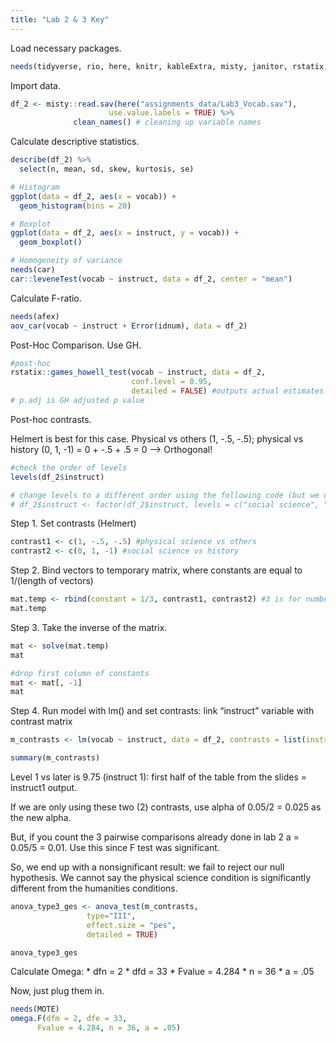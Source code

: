 ```yaml
---
title: "Lab 2 & 3 Key"
---
```


Load necessary packages.
```r
needs(tidyverse, rio, here, knitr, kableExtra, misty, janitor, rstatix, psych) 
```

Import data.
```r
df_2 <- misty::read.sav(here("assignments_data/Lab3_Vocab.sav"), 
                      use.value.labels = TRUE) %>% 
              clean_names() # cleaning up variable names
```

Calculate descriptive statistics.
```r
describe(df_2) %>% 
  select(n, mean, sd, skew, kurtosis, se)

# Histogram
ggplot(data = df_2, aes(x = vocab)) +
  geom_histogram(bins = 20)

# Boxplot
ggplot(data = df_2, aes(x = instruct, y = vocab)) +
  geom_boxplot()

# Homogeneity of variance
needs(car)
car::leveneTest(vocab ~ instruct, data = df_2, center = "mean")
```

Calculate F-ratio.
```r
needs(afex)
aov_car(vocab ~ instruct + Error(idnum), data = df_2)
```

Post-Hoc Comparison. Use GH.
```r
#post-hoc
rstatix::games_howell_test(vocab ~ instruct, data = df_2,
                           conf.level = 0.95,
                           detailed = FALSE) #outputs actual estimates with GH correction
# p.adj is GH adjusted p value
```

Post-hoc contrasts.

Helmert is best for this case. Physical vs others (1, -.5, -.5); physical vs history (0, 1, -1) = 0 + -.5 + .5 = 0 --> Orthogonal! 

```r
#check the order of levels
levels(df_2$instruct)

# change levels to a different order using the following code (but we don't actually need to here)
# df_2$instruct <- factor(df_2$instruct, levels = c("social science", "history", "physical science"))
```

Step 1. Set contrasts (Helmert)
```r
contrast1 <- c(1, -.5, -.5) #physical science vs others
contrast2 <- c(0, 1, -1) #social science vs history
```

Step 2. Bind vectors to temporary matrix, where constants are equal to 1/(length of vectors)
```r
mat.temp <- rbind(constant = 1/3, contrast1, contrast2) #3 is for number of cells in the design (same as levels because only one IV)
mat.temp
```

Step 3. Take the inverse of the matrix.
```r
mat <- solve(mat.temp)
mat

#drop first column of constants
mat <- mat[, -1]
mat
```

Step 4. Run model with lm() and set contrasts: link "instruct" variable with contrast matrix
```r
m_contrasts <- lm(vocab ~ instruct, data = df_2, contrasts = list(instruct = mat))

summary(m_contrasts)
```
Level 1 vs later is 9.75 (instruct 1): first half of the table from the slides = instruct1 output.

If we are only using these two (2) contrasts, use alpha of 0.05/2 = 0.025 as the new alpha. 

But, if you count the 3 pairwise comparisons already done in lab 2 a = 0.05/5 = 0.01. Use this since F test was significant.

So, we end up with a nonsignificant result: we fail to reject our null hypothesis. We cannot say the physical science condition is significantly different from the humanities conditions.

```r
anova_type3_ges <- anova_test(m_contrasts, 
                 type="III",
                 effect.size = "pes",
                 detailed = TRUE)

anova_type3_ges
```

Calculate Omega:
* dfn = 2
* dfd = 33
* Fvalue = 4.284
* n = 36
* a = .05

Now, just plug them in.
```r
needs(MOTE)
omega.F(dfm = 2, dfe = 33,
      Fvalue = 4.284, n = 36, a = .05)
```